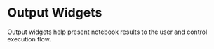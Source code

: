 # Output Widgets



Output widgets help present notebook results to the user and control execution flow.

<Cards>
  <Card
    icon={markdownIcon}
    title="Markdown"
    href="/docs/output-widgets/markdown"
  />
  <Card icon={ outputDirIcon} title="OutputDir" href="/docs/output-widgets/outputdir"/>
  <Card icon={codeDots} title="JSON" href="/docs/output-widgets/json/" />
  <Card icon={handStopIcon} title="Stop" href="/docs/output-widgets/stop/" />
  <Card icon={chatIcon} title="Chat" href="/docs/output-widgets/chat/" />
  <Card icon={confettiIcon} title="Confetti" href="/docs/output-widgets/confetti/" />
</Cards>
